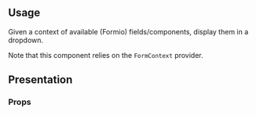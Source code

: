 

<Meta of={ComponentSelectionStories} />

## Usage

Given a context of available (Formio) fields/components, display them in a dropdown.

Note that this component relies on the `FormContext` provider.

## Presentation

<Canvas of={ComponentSelectionStories.Default} />

### Props

<ArgTypes of={ComponentSelection} />
